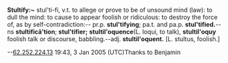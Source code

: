 '''Stultify:~'''
stul'ti-fi, v.t. to allege or prove to be of unsound mind (law): to dull the mind: to cause to appear foolish or ridiculous: to destroy the force of, as by self-contradiction:-- pr.p. '''stul'tifying'''; pa.t. and pa.p. '''stul'tified.'''--ns '''stultific&#257;'tion'''; '''stul'tifier;''' '''stultil'oquence'''(L. loqui, to talk), '''stultil'oquy''' foolish talk or discourse, babbling.--adj. '''stultil'oquent.''' [L. stultus, foolish.]

--[[User:62.252.224.13|62.252.224.13]] 19:43, 3 Jan 2005 (UTC)Thanks to Benjamin